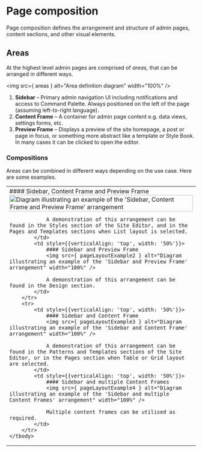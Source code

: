 

<Meta title="Foundations/Layout/Page composition" name="page" />

# Page composition

Page composition defines the arrangement and structure of admin pages, content sections, and other visual elements.

## Areas

At the highest level admin pages are comprised of _areas_, that can be arranged in different ways.

<img src={ areas } alt="Area definition diagram" width="100%" />

1. **Sidebar** – Primary admin navigation UI including notifications and access to Command Palette. Always positioned on the left of the page (assuming left-to-right language).
2. **Content Frame** – A container for admin page content e.g. data views, settings forms, etc.
3. **Preview Frame** – Displays a preview of the site homepage, a post or page in focus, or something more abstract like a template or Style Book. In many cases it can be clicked to open the editor.

### Compositions

Areas can be combined in different ways depending on the use case. Here are some examples.

<table>
	<tbody>
		<tr>
			<td style={{verticalAlign: 'top', width: '50%'}}>
				#### Sidebar, Content Frame and Preview Frame
				<img src={ pageLayoutExample1 } alt="Diagram illustrating an example of the 'Sidebar, Content Frame and Preview Frame' arrangement" width="100%" />

				A demonstration of this arrangement can be found in the Styles section of the Site Editor, and in the Pages and Templates sections when List layout is selected.
			</td>
			<td style={{verticalAlign: 'top', width: '50%'}}>
				#### Sidebar and Preview Frame
				<img src={ pageLayoutExample2 } alt="Diagram illustrating an example of the 'Sidebar and Preview Frame' arrangement" width="100%" />

				A demonstration of this arrangement can be found in the Design section.
			</td>
		</tr>
		<tr>
			<td style={{verticalAlign: 'top', width: '50%'}}>
				#### Sidebar and Content Frame
				<img src={ pageLayoutExample3 } alt="Diagram illustrating an example of the 'Sidebar and Content Frame' arrangement" width="100%" />

				A demonstration of this arrangement can be found in the Patterns and Templates sections of the Site Editor, or in the Pages section when Table or Grid layout are selected.
			</td>
			<td style={{verticalAlign: 'top', width: '50%'}}>
				#### Sidebar and multiple Content Frames
				<img src={ pageLayoutExample4 } alt="Diagram illustrating an example of the 'Sidebar and multiple Content Frames' arrangement" width="100%" />

				Multiple content frames can be utilised as required.
			</td>
		</tr>
	</tbody>
</table>
